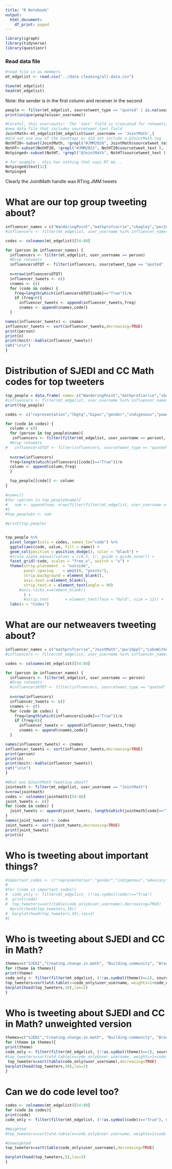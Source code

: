 ```yaml
---
title: "R Notebook"
output:
  html_document:
    df_print: paged
---
```

```r
library(igraph)
library(tidyverse)
library(questionr)
```

### Read data file
```r
#read file in as members
mt_edgelist <- read.csv("../data cleaning/all-data.csv")

View(mt_edgelist)
head(mt_edgelist)
```
Note: the sender is in the first column and receiver in the second

```r
people <- filter(mt_edgelist, sourcetweet_type == "quoted" | is.na(sourcetweet_type))
print(unique(people$user_username))

```


```r
#Careful, this overcounts!  The 'text' field is truncated for retweets, need to load
#new data file that includes sourcetweet_text field
JointMath<-mt_edgelist[mt_edgelist$user_username == 'JointMath',]
#did not use any of the hashtags or did not include a @JointMath tag
NotHT20<-subset(JointMath, !grepl("#JMM2020", JointMath$sourcetweet_text ), )
NotHT<-subset(NotHT20, !grepl("#JMM2021", NotHT20$sourcetweet_text ), )
Notpinged<-subset(NotHT, !grepl("@JointMath", NotHT$sourcetweet_text ))

# for example - this has nothing that says RT me...
Notpinged$text[12]
Notpinged
```

Clearly the JointMath handle was RTing JMM tweets



# What are our top group tweeting about?
```r
influencer_names = c("WanderingPoint","mathprofcarrie","sbagley","pwr2dppl","RG1gal","LoboWithACause","VictorPiercey1")
#influencers <- filter(mt_edgelist, user_username %in% influencer_names)

codes <- colnames(mt_edgelist)[54:88]

for (person in influencer_names) {
  influencers <- filter(mt_edgelist, user_username == person)
  #Drop retweets
  influencersOTQT <- filter(influencers, sourcetweet_type == "quoted" | is.na(sourcetweet_type))
  
  n=nrow(influencersOTQT)
  influencer_tweets <- c()
  cnames <- c()
  for (code in codes) {
    freq=length(which(influencersOTQT[code]=="True"))/n
    if (freq>0){ 
      influencer_tweets <- append(influencer_tweets,freq)
      cnames <- append(cnames,code)}
  }

names(influencer_tweets) <- cnames
influencer_tweets <- sort(influencer_tweets,decreasing=TRUE)
print(person)
print(n)
print(knitr::kable(influencer_tweets))
cat("\n\n")
}
```

# Distribution of SJEDI and CC Math codes for top tweeters
```r
top_people = data.frame( name= c("WanderingPoint","mathprofcarrie","sbagley","pwr2dppl","LoboWithACause","VictorPiercey1"))
#influencers <- filter(mt_edgelist, user_username %in% influencer_names)
print(top_people)

codes <- c("representation","lbgtq","bipoc","gender","indigenous","power","advocacy","learning","economic","SJEDI.impact","humanize","jmm.experience","math.experience","futures","math.practice","current.events","allyship.in.math","CC.impact")

for (code in codes) {
  column = c()
  for (person in top_people$name){
   influencers <- filter(filter(mt_edgelist, user_username == person), sourcetweet_type == "quoted" | is.na(sourcetweet_type))
  #Drop retweets
#   influencersOTQT <- filter(influencers, sourcetweet_type == "quoted" | is.na(sourcetweet_type))
  
  n=nrow(influencers)
  freq=length(which(influencers[[code]]=="True"))/n
  column <- append(column,freq)
  }

  top_people[[code]] <- column
}
 
#num=c() 
#for (person in top_people$name){
#   num <- append(num, nrow(filter(filter(mt_edgelist, user_username == person), sourcetweet_type == "quoted" | is.na(sourcetweet_type))))
#}
#top_people$n <- num

#print(top_people)


top_people %>% 
  pivot_longer(cols = codes, names_to="code") %>%
  ggplot(aes(code, value, fill = name)) +
  geom_col(position = position_dodge(), color = "black") +
  #scale_alpha_manual(values = c(0.5, 1), guide = guide_none()) +
  facet_grid(~code, scales = "free_x", switch = "x") +
  theme(strip.placement  = "outside",
        panel.spacing    = unit(0, "points"),
        strip.background = element_blank(),
        axis.text.x=element_blank(), 
        strip.text.x = element_text(angle = 90)
      #axis.ticks.x=element_blank()
        ) +
        #strip.text       = element_text(face = "bold", size = 12)) +
  labs(x = "Codes")

```

# What are our netweavers tweeting about?
```r
influencer_names = c("mathprofcarrie","JointMath","pwr2dppl","LoboWithACause","sbagley")
#influencers <- filter(mt_edgelist, user_username %in% influencer_names)

codes <- colnames(mt_edgelist)[54:88]

for (person in influencer_names) {
  influencers <- filter(mt_edgelist, user_username == person)
  #Drop retweets
  #influencersOTQT <- filter(influencers, sourcetweet_type == "quoted" | is.na(sourcetweet_type))
  
  n=nrow(influencers)
  influencer_tweets <- c()
  cnames <- c()
  for (code in codes) {
    freq=length(which(influencers[code]=="True"))/n
    if (freq>0){ 
      influencer_tweets <- append(influencer_tweets,freq)
      cnames <- append(cnames,code)}
  }

names(influencer_tweets) <- cnames
influencer_tweets <- sort(influencer_tweets,decreasing=TRUE)
print(person)
print(n)
print(knitr::kable(influencer_tweets))
cat("\n\n")
}
```


```r
#What was @JointMath tweeting about?
jointmath <- filter(mt_edgelist, user_username == "JointMath")
n=nrow(jointmath)
codes <- colnames(jointmath)[54:88]
joint_tweets <- c()
for (code in codes) {
  joint_tweets <- append(joint_tweets, length(which(jointmath[code]=="True"))/n)
}
names(joint_tweets) <- codes
joint_tweets <- sort(joint_tweets,decreasing=TRUE)
print(joint_tweets)
print(n)
```

# Who is tweeting about important things?
```r
#important_codes <- c("representation","gender","indigenous","advocacy","power","bipoc")
#
#for (code in important_codes){
#  code_only <- filter(mt_edgelist, (!!as.symbol(code))=="True")
#  print(code)
#  top_tweeters=sort(table(code_only$user_username),decreasing=TRUE)
  #print(head(top_tweeters,10))
#  barplot(head(top_tweeters,10),las=2)
#}

```

# Who is tweeting about SJEDI and CC in Math?
```r
themes=c("SJEDI","Creating.change.in.math", "Building.community", "Broadening.the.counterpublic", "Self.organization")
for (theme in themes){
print(theme)
code_only <- filter(filter(mt_edgelist, (!!as.symbol(theme))==1), sourcetweet_type == "quoted" | is.na(sourcetweet_type))
top_tweeters=sort(wtd.table(x=code_only$user_username, weights=1+code_only$retweet_count+code_only$quote_count),decreasing=TRUE)
barplot(head(top_tweeters,10),las=2)
}
```
# Who is tweeting about SJEDI and CC in Math? unweighted version
```r
themes=c("SJEDI","Creating.change.in.math", "Building.community", "Broadening.the.counterpublic", "Self.organization")
for (theme in themes){
print(theme)
code_only <- filter(filter(mt_edgelist, (!!as.symbol(theme))==1), sourcetweet_type == "quoted" | is.na(sourcetweet_type))
#top_tweeters=sort(wtd.table(x=code_only$user_username, weights=1+code_only$retweet_count+code_only$quote_count),decreasing=TRUE)
 top_tweeters=sort(table(code_only$user_username),decreasing=TRUE)
barplot(head(top_tweeters,10),las=2)
}
```

# Can we do code level too?

```r
codes <- colnames(mt_edgelist)[54:88]
for (code in codes){
print(code)
code_only <- filter(filter(mt_edgelist, (!!as.symbol(code))=="True"), sourcetweet_type == "quoted" | is.na(sourcetweet_type))

#Weighted
#top_tweeters=sort(wtd.table(x=code_only$user_username, weights=1+code_only$retweet_count+code_only$quote_count),decreasing=TRUE)

#Unweighted
top_tweeters=sort(table(code_only$user_username),decreasing=TRUE)

barplot(head(top_tweeters,5),las=2)
}
```